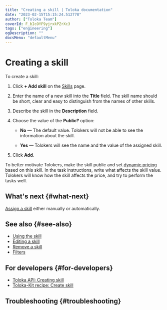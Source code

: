 ```yaml
---
title: "Creating a skill | Toloka documentation"
date: "2023-02-15T15:15:24.512778"
author: ["Toloka Team"]
coverId: F_bIcOYF9yjrxkPZrXc3
tags: ["engineering"]
ogDescription: ""
docsMenu: "defaultMenu"
---
```



# Creating a skill

To create a skill:

1. Click **+ Add skill** on the [Skills](https://platform.toloka.ai/requester/quality) page.

1. Enter the name of a new skill into the **Title** field. The skill name should be short, clear and easy to distinguish from the names of other skills.

1. Describe the skill in the **Description** field.

1. Choose the value of the **Public?** option:

    - **No** — The default value. Tolokers will not be able to see the information about the skill.

    - **Yes** — Tolokers will see the name and the value of the assigned skill.

1. Click **Add**.

<Note mode="tip" title="Tip">

To better motivate Tolokers, make the skill public and set [dynamic pricing](/docs/glossary#dynamic-pricing) based on this skill. In the task instructions, write what affects the skill value. Tolokers will know how the skill affects the price, and try to perform the tasks well.

</Note>

## What's next {#what-next}

[Assign a skill](/docs/guide/nav-assign) either manually or automatically.

## See also {#see-also}

- [Using the skill](/docs/guide/nav-use)
- [Editing a skill](/docs/guide/nav-edit)
- [Remove a skill](/docs/guide/nav-delete)
- [Filters](/docs/guide/filters)

## For developers {#for-developers}

- [Toloka API: Creating skill](/docs/api/create-skill)
- [Toloka-Kit recipe: Create skill](/docs/toloka-kit/recipes/create-skill)

## Troubleshooting {#troubleshooting}

<FaqSkillForEveryPool/>

<FaqSkillForDifferentProjects/>

<TroubleshootingTraining/>

<ContactGuideSupport/>
